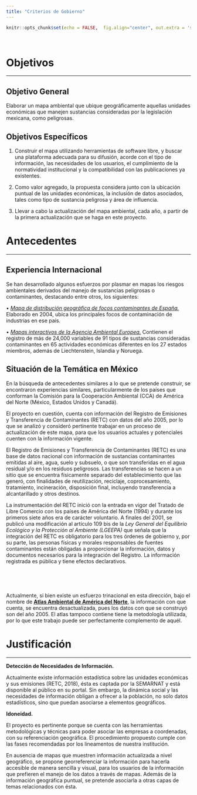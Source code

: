 ```yaml
---
title: "Criterios de Gobierno"
--- 
```


```r
knitr::opts_chunk$set(echo = FALSE,  fig.align="center", out.extra = 'style="display:block; margin:auto;"')
```

<div class=text-justify>

<br/>

# Objetivos
****

## Objetivo General

Elaborar un mapa ambiental que ubique geográficamente aquellas unidades económicas que manejen sustancias consideradas por la legislación mexicana, como peligrosas. 


## Objetivos Específicos

1. Construir el mapa utilizando herramientas de software libre, y buscar una plataforma adecuada para su difusión, acorde con el tipo de información, las necesidades de los usuarios, el cumplimiento de la normatividad institucional y la compatibilidad con las publicaciones ya existentes.

2. Como valor agregado, la propuesta considera junto con la ubicación puntual de las unidades económicas, la inclusión de datos asociados, tales como tipo de sustancia peligrosa y área de influencia.

3. Llevar a cabo la actualización del mapa ambiental, cada año, a partir de la primera actualización que se haga en este proyecto.


# Antecedentes
****

## Experiencia Internacional

Se han desarrollado algunos esfuerzos por plasmar en mapas los riesgos ambientales derivados del manejo de sustancias peligrosas o contaminantes, destacando entre otros, los siguientes:

• [*Mapa de distribución geográfica de focos contaminantes de España.*](https://www.ign.es/espmap/mapas_conta_bach/pdf/Contam%20_mapa_01_texto.pdf){target="_blank"} Elaborado en 2004, ubica los principales focos de contaminación de industrias en ese país.

• [*Mapas interactivos de la Agencia Ambiental Europea.*](https://www.eea.europa.eu/data-and-maps/figures/#c0=15&c5=&c15=all&b_start=0){target="_blank"} Contienen el registro de más de 24,000 variables de 91 tipos de sustancias consideradas contaminantes en 65 actividades económicas diferentes en los 27 estados miembros, además de Liechtenstein, Islandia y Noruega.


## Situación de la Temática en México

En la búsqueda de antecedentes similares a lo que se pretende construir, se encontraron experiencias similares, particularmente de los países que conforman la Comisión para la Cooperación Ambiental (CCA) de América del Norte (México, Estados Unidos y Canadá).

El proyecto en cuestión, cuenta con información del Registro de Emisiones y Transferencia de Contaminantes (RETC) con datos del año 2005, por lo que se analizó y consideró pertinente trabajar en un proceso de actualización de este mapa, para que los usuarios actuales y potenciales cuenten con la información vigente.


El Registro de Emisiones y Transferencia de Contaminantes (RETC) es una base de datos nacional con información de sustancias contaminantes emitidas al aire, agua, suelo y subsuelo, o que son transferidas en el agua residual y/o en los residuos peligrosos. Las transferencias se hacen a un sitio que se encuentra físicamente separado del establecimiento que las generó, con finalidades de reutilización, reciclaje, coprocesamiento, tratamiento, incineración, disposición final, incluyendo transferencia a alcantarillado y otros destinos.

La instrumentación del RETC inició con la entrada en vigor del Tratado de Libre Comercio con los países de América del Norte (1994) y durante los primeros siete años era de carácter voluntario. A finales del 2001, se publicó una modificación al artículo 109 bis de la *Ley General del Equilibrio Ecológico y la Protección al Ambiente (LGEEPA)* que señala que la integración del RETC es obligatorio para los tres órdenes de gobierno y, por su parte, las personas físicas y morales responsables de fuentes contaminantes están obligadas a proporcionar la información, datos y documentos necesarios para la integración del Registro. La información registrada es pública y tiene efectos declarativos.

<br/>


<br/>

Actualmente, si bien existe un esfuerzo trinacional en esta dirección, bajo el nombre de [**Atlas Ambiental de América del Norte**](http://www.cec.org/sites/default/atlas/map/?layers=bathymetry,shadedrelief,industrialpollutants,prtr_2006&opacities=-,-,-,-&zindexes=696,697,698,699&x=-100.364&y=25.806&z=2097152&lang=es){target="_blank"}, la información con que cuenta, se encuentra desactualizada, pues los datos con que se construyó son del año 2005. El atlas tampoco contiene tiene la metodología utilizada, por lo que este trabajo puede ser perfectamente complemento de aquél. 


# Justificación 
****

**Detección de Necesidades de Información.**

Actualmente existe información estadística sobre las unidades económicas y sus emisiones (RETC, 2018), ésta es captada por la SEMARNAT y está disponible al público en su portal. Sin embargo, la dinámica social y las necesidades de información obligan a ofrecer a la población, no solo datos estadísticos, sino que puedan asociarse a elementos geográficos.

**Idoneidad.**

El proyecto es pertinente porque se cuenta con las herramientas metodológicas y técnicas para poder asociar las empresas a coordenadas, con su referenciación geográfica. El procedimiento propuesto cumple con las fases recomendadas por los lineamentos de nuestra institución.

En ausencia de mapas que muestren información actualizada a nivel geográfico, se propone georreferenciar la información para hacerla accesible de manera sencilla y visual, para los usuarios de la información que prefieren el manejo de los datos a través de mapas. Además de la información geográfica puntual, se pretende asociarla a otras capas de temas relacionados con ésta.
